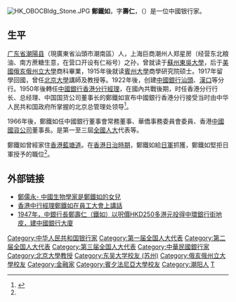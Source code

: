 [[File:HK_OBOCBldg_Stone.JPG|thumb]]
'''鄭鐵如'''，字'''壽仁'''，（{{bd|1887年||1973年|}}）是一位中國银行家。

==生平==
[[广东省|广东省]][[潮陽县|潮陽县]]（現廣東省汕頭市潮南區）人，上海巨商潮州人郑星房（经营东北粮油、南方蔗糖生意，在营口开设有仁裕号）之孙，曾就读于[[蘇州|蘇州]][[东吴大学_(苏州)|東吳大學]]，后于[[美國|美國]][[俄亥俄州立大學|俄亥俄州立大學]]商科畢業，1915年後就读[[賓州大學|賓州大學]]商學研究院硕士。1917年留學回國，曾任[[北京大學|北京大學]]講師及教授等。1922年後，创建[[中國銀行|中國銀行]][[汕頭|汕頭]]、[[漢口|漢口]]等分行。1950年後轉任[[中國銀行_(香港)|中國銀行香港分行]][[經理|經理]]，在國內共戰後期，时任香港分行行长、总经理、中国国货公司董事长的鄭鐵如宣布中國銀行香港分行接受当时由中华人民共和国政府所掌握的北京总管理处领导<ref name="#1">{{Cite web |url=http://czdt.shantou.gov.cn/zjyj/zhe_zjyj_xx.jsp?ID=1744 |title=杰出的国际金融家郑铁如 |archive-date=2021-09-26 |dead-url=no }}{{Dead link}}</ref>。

1966年後，鄭鐵如任中國銀行董事會常務董事、華僑事務委員會委員、香港[[中國國貨公司|中國國貨公司]]董事長。是第一至三屆[[全國人大|全國人大]]代表等。

鄭鐵如曾經家住[[香港|香港]][[藍塘道|藍塘道]]。在[[香港日治時期|香港日治時期]]，鄭鐵如給[[日軍|日軍]]抓獲，鄭鐵如堅拒日軍授予的職位<ref name="#1"/>。

== 外部链接 ==
* [[鄭儒永|鄭儒永]][http://czdt.shantou.gov.cn/zjyj/zhe_zjyj_xx.jsp?ID=1744 - 中國生物學家是鄭鐵如的女兒]{{dead link|date=2018年4月 |bot=InternetArchiveBot |fix-attempted=yes }}
* [http://news.sina.com.cn/c/p/2007-12-20/143514565894.shtml 香港中行經理鄭鐵如在員工大會上講話] {{Wayback|url=http://news.sina.com.cn/c/p/2007-12-20/143514565894.shtml |date=20190911154356 }}
* [http://paper.wenweipo.com/2002/05/21/OT0205210010.htm 1947年，中銀行長鄭壽仁（鐵如）以呎價HKD250多港元投得中環銀行街地皮，建中國銀行大廈] {{Wayback|url=http://paper.wenweipo.com/2002/05/21/OT0205210010.htm |date=20140821173743 }}

{{DEFAULTSORT:Z}}
[[Category:中华人民共和国银行家|Category:中华人民共和国银行家]]
[[Category:第一届全国人大代表|Category:第一届全国人大代表]]
[[Category:第二届全国人大代表|Category:第二届全国人大代表]]
[[Category:第三届全国人大代表|Category:第三届全国人大代表]]
[[Category:中華民國銀行家|Category:中華民國銀行家]]
[[Category:北京大學教授|Category:北京大學教授]]
[[Category:东吴大学校友_(苏州)|Category:东吴大学校友 (苏州)]]
[[Category:俄亥俄州立大學校友|Category:俄亥俄州立大學校友]]
[[Category:金融家|Category:金融家]]
[[Category:賓夕法尼亞大學校友|Category:賓夕法尼亞大學校友]]
[[Category:潮阳人|Category:潮阳人]]
[[Category:鄭姓|T]]